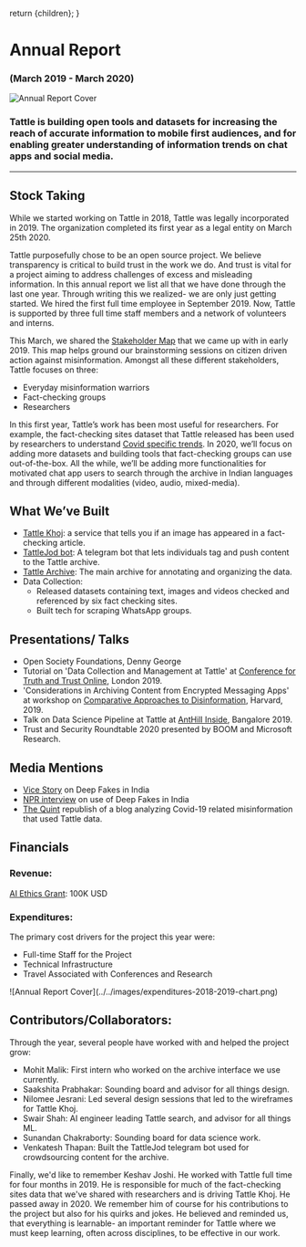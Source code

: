 
  return <DefaultLayoutNarrow>{children}</DefaultLayoutNarrow>;
}

# Annual Report
### (March 2019 - March 2020)

![Annual Report Cover](../../images/header-2019-report.png)

### Tattle is building open tools and datasets for increasing the reach of accurate information to mobile first audiences, and for enabling greater understanding of information trends on chat apps and social media. 
---

## Stock Taking

While we started working on Tattle in 2018, Tattle was legally incorporated in 2019. The organization completed its first year as a legal entity on March 25th 2020.

Tattle purposefully chose to be an open source project. We believe transparency is critical to build trust in the work we do. And trust is vital for a project aiming to address challenges of excess and misleading information.
In this annual report we list all that we have done through the last one year. Through writing this we realized- we are only just getting started. We hired the first full time employee in September 2019. Now, Tattle is supported by three full time staff members and a network of volunteers and interns.

This March, we shared the [Stakeholder Map](https://tattle-media.s3.amazonaws.com/stakeholder_map.png) that we came up with in early 2019. This map helps ground our brainstorming sessions on citizen driven action against misinformation. Amongst all these different stakeholders, Tattle focuses on three:
- Everyday misinformation warriors
- Fact-checking groups
- Researchers

In this first year, Tattle’s work has been most useful for researchers. For example, the fact-checking sites dataset that Tattle released has been used by researchers to understand [Covid specific trends](http://joyojeet.people.si.umich.edu/an-archive-of-covid-19-related-fake-news-in-india/). In 2020, we’ll focus on adding more datasets and building tools that fact-checking groups can use out-of-the-box. All the while, we’ll be adding more functionalities for motivated chat app users to search through the archive in Indian languages and through different modalities (video, audio, mixed-media).

## What We’ve Built

- [Tattle Khoj](https://services.tattle.co.in/khoj/): a service that tells you if an image has appeared in a fact-checking article.
- [TattleJod bot](https://t.me/TattleJodBot): A telegram bot that lets individuals tag and push content to the Tattle archive.
- [Tattle Archive](http://shell.tattle.co.in/): The main archive for annotating and organizing the data.
- Data Collection:
  - Released datasets containing text, images and videos checked and referenced by six fact checking sites.
  - Built tech for scraping WhatsApp groups.

## Presentations/ Talks

- Open Society Foundations, Denny George
- Tutorial on 'Data Collection and Management at Tattle' at [Conference for Truth and Trust Online](https://truthandtrustonline.com/proceedings/), London 2019.
- 'Considerations in Archiving Content from Encrypted Messaging Apps' at workshop on [Comparative Approaches to Disinformation](https://cyber.harvard.edu/story/2019-10/comparative-approaches-disinformation), Harvard, 2019.
- Talk on Data Science Pipeline at Tattle at [AntHill Inside](https://hasgeek.com/anthillinside/2019/proposals/open-source-tools-and-archive-for-tackling-misinfo-5aPqKSt1xKbijfDRA7Yexx), Bangalore 2019.
- Trust and Security Roundtable 2020 presented by BOOM and Microsoft Research.

## Media Mentions

- [Vice Story](https://www.vice.com/en_in/article/jgedjb/the-first-use-of-deepfakes-in-indian-election-by-bjp) on Deep Fakes in India
- [NPR interview](https://www.npr.org/2020/02/22/808536082/troll-watch-deep-fakes-in-indian-elections) on use of Deep Fakes in India
- [The Quint](https://www.thequint.com/news/webqoof/increase-in-communal-tone-in-covid-19-fake-news-in-india-study) republish of a blog analyzing Covid-19 related misinformation that used Tattle data.

## Financials
### Revenue:
[AI Ethics Grant](https://aiethicsinitiative.org/news/2019/3/12/announcing-the-winners-of-the-ai-and-the-news-open-challenge): 100K USD

### Expenditures:
The primary cost drivers for the project this year were:

- Full-time Staff for the Project
- Technical Infrastructure
- Travel Associated with Conferences and Research

<div className="max-w-full">
![Annual Report Cover](../../images/expenditures-2018-2019-chart.png)
</div>



## Contributors/Collaborators:
Through the year, several people have worked with and helped the project grow:

- Mohit Malik: First intern who worked on the archive interface we use currently.
- Saakshita Prabhakar: Sounding board and advisor for all things design.
- Nilomee Jesrani: Led several design sessions that led to the wireframes for Tattle Khoj.
- Swair Shah: AI engineer leading Tattle search, and advisor for all things ML.
- Sunandan Chakraborty: Sounding board for data science work.
- Venkatesh Thapan: Built the TattleJod telegram bot used for crowdsourcing content for the archive.

Finally, we'd like to remember Keshav Joshi. He worked with Tattle full time for four months in 2019. He is responsible for much of the fact-checking sites data that we've shared with researchers and is driving Tattle Khoj. He passed away in 2020. We remember him of course for his contributions to the project but also for his quirks and jokes. He believed and reminded us, that everything is learnable- an important reminder for Tattle where we must keep learning, often across disciplines, to be effective in our work.
